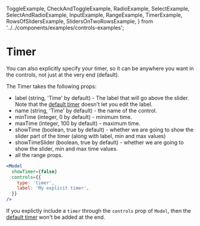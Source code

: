   ToggleExample,
  CheckAndToggleExample,
  RadioExample,
  SelectExample,
  SelectAndRadioExample,
  InputExample,
  RangeExample,
  TimerExample,
  RowsOfSlidersExample,
  SlidersOnTwoRowsExample,
} from '../../components/examples/controls-examples';


# Timer

You can also explicitly specify your timer, so it can be anywhere you want in the controls, not just at the very end (default).

<TimerExample />

The Timer takes the following props:

- label (string, 'Time' by default) - The label that will go above the slider. Note that the [default timer](/controls/default-timer) doesn't let you edit the label.
- name (string, 'Time' by default) - the name of the control.
- minTime (integer, 0 by default) - minimum time.
- maxTime (integer, 100 by default) - maximum time.
- showTime (boolean, true by default) - whether we are going to show the slider part of the timer (along with label, min and max values)
- showTimeSlider (boolean, true by default) - whether we are going to show the slider, min and max time values.
- all the range props.

```jsx
<Model
  showTimer={false}
  controls={{
    type: 'timer',
    label: 'My explicit timer',
  }}
/>
```

If you explictly include a `timer` through the `controls` prop of `Model`, then the [default timer](/controls/default-timer) won't be added at the end.
